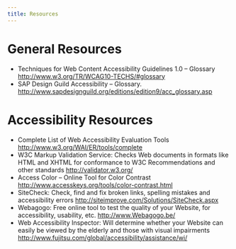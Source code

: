 ```yaml
---
title: Resources
---
```


# General Resources

- Techniques for Web Content Accessibility Guidelines 1.0 – Glossary
  http://www.w3.org/TR/WCAG10-TECHS/#glossary
- SAP Design Guild Accessibility – Glossary.
  http://www.sapdesignguild.org/editions/edition9/acc_glossary.asp

# Accessibility Resources

- Complete List of Web Accessibility Evaluation Tools
  http://www.w3.org/WAI/ER/tools/complete
- W3C Markup Validation Service: Checks Web documents in formats like HTML and
  XHTML for conformance to W3C Recommendations and other standards
  http://validator.w3.org/
- Access Color – Online Tool for Color Contrast
  http://www.accesskeys.org/tools/color-contrast.html
- SiteCheck: Check, find and fix broken links, spelling mistakes and accessibility errors
  http://siteimprove.com/Solutions/SiteCheck.aspx
- Webagogo: Free online tool to test the quality of your Website, for accessibility, usability,
  etc.
  http://www.Webagogo.be/
- Web Accessibility Inspector: Will determine whether your Website can easily be viewed
  by the elderly and those with visual impairments
  http://www.fujitsu.com/global/accessibility/assistance/wi/
